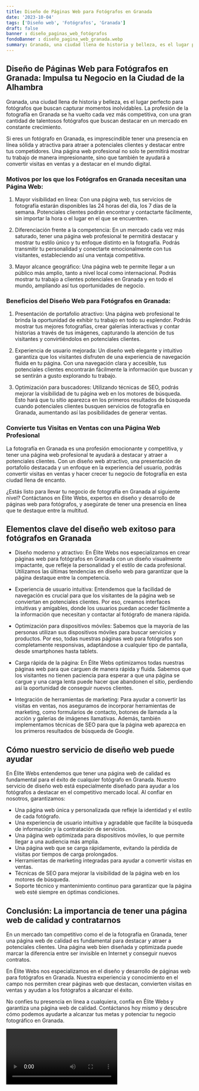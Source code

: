 ```yaml
---
title: Diseño de Páginas Web para Fotógrafos en Granada
date: '2023-10-04'
tags: ['Diseño web', 'Fotógrafos', 'Granada']
draft: false
banner : diseño_paginas_web_fotógrafos
fondoBanner : diseño_pagina_web_granada.webp
summary: Granada, una ciudad llena de historia y belleza, es el lugar perfecto para fotógrafos que buscan capturar momentos inolvidables. La profesión de la fotografía en Granada se ha vuelto cada vez más competitiva, con una gran cantidad de talentosos fotógrafos que buscan destacar en un mercado en constante crecimiento.
---
```


## Diseño de Páginas Web para Fotógrafos en Granada: Impulsa tu Negocio en la Ciudad de la Alhambra

Granada, una ciudad llena de historia y belleza, es el lugar perfecto para fotógrafos que buscan capturar momentos inolvidables. La profesión de la fotografía en Granada se ha vuelto cada vez más competitiva, con una gran cantidad de talentosos fotógrafos que buscan destacar en un mercado en constante crecimiento.

Si eres un fotógrafo en Granada, es imprescindible tener una presencia en línea sólida y atractiva para atraer a potenciales clientes y destacar entre tus competidores. Una página web profesional no solo te permitirá mostrar tu trabajo de manera impresionante, sino que también te ayudará a convertir visitas en ventas y a destacar en el mundo digital.

### Motivos por los que los Fotógrafos en Granada necesitan una Página Web:

1. Mayor visibilidad en línea: Con una página web, tus servicios de fotografía estarán disponibles las 24 horas del día, los 7 días de la semana. Potenciales clientes podrán encontrar y contactarte fácilmente, sin importar la hora o el lugar en el que se encuentren.

2. Diferenciación frente a la competencia: En un mercado cada vez más saturado, tener una página web profesional te permitirá destacar y mostrar tu estilo único y tu enfoque distinto en la fotografía. Podrás transmitir tu personalidad y conectarte emocionalmente con tus visitantes, estableciendo así una ventaja competitiva.

3. Mayor alcance geográfico: Una página web te permite llegar a un público más amplio, tanto a nivel local como internacional. Podrás mostrar tu trabajo a clientes potenciales en Granada y en todo el mundo, ampliando así tus oportunidades de negocio.

### Beneficios del Diseño Web para Fotógrafos en Granada:

1. Presentación de portafolio atractivo: Una página web profesional te brinda la oportunidad de exhibir tu trabajo en todo su esplendor. Podrás mostrar tus mejores fotografías, crear galerías interactivas y contar historias a través de tus imágenes, capturando la atención de tus visitantes y convirtiéndolos en potenciales clientes.

2. Experiencia de usuario mejorada: Un diseño web elegante y intuitivo garantiza que los visitantes disfruten de una experiencia de navegación fluida en tu página. Con una navegación clara y accesible, tus potenciales clientes encontrarán fácilmente la información que buscan y se sentirán a gusto explorando tu trabajo.

3. Optimización para buscadores: Utilizando técnicas de SEO, podrás mejorar la visibilidad de tu página web en los motores de búsqueda. Esto hará que tu sitio aparezca en los primeros resultados de búsqueda cuando potenciales clientes busquen servicios de fotografía en Granada, aumentando así las posibilidades de generar ventas.

### Convierte tus Visitas en Ventas con una Página Web Profesional

La fotografía en Granada es una profesión emocionante y competitiva, y tener una página web profesional te ayudará a destacar y atraer a potenciales clientes. Con un diseño web atractivo, una presentación de portafolio destacada y un enfoque en la experiencia del usuario, podrás convertir visitas en ventas y hacer crecer tu negocio de fotografía en esta ciudad llena de encanto.

¿Estás listo para llevar tu negocio de fotografía en Granada al siguiente nivel? Contáctanos en Élite Webs, expertos en diseño y desarrollo de páginas web para fotógrafos, y asegúrate de tener una presencia en línea que te destaque entre la multitud.

<GifSeo />

<Cta />

## Elementos clave del diseño web exitoso para fotógrafos en Granada

- Diseño moderno y atractivo: En Élite Webs nos especializamos en crear páginas web para fotógrafos en Granada con un diseño visualmente impactante, que refleje la personalidad y el estilo de cada profesional. Utilizamos las últimas tendencias en diseño web para garantizar que la página destaque entre la competencia.

- Experiencia de usuario intuitiva: Entendemos que la facilidad de navegación es crucial para que los visitantes de la página web se conviertan en potenciales clientes. Por eso, creamos interfaces intuitivas y amigables, donde los usuarios puedan acceder fácilmente a la información que necesitan y contactar al fotógrafo de manera rápida.

- Optimización para dispositivos móviles: Sabemos que la mayoría de las personas utilizan sus dispositivos móviles para buscar servicios y productos. Por eso, todas nuestras páginas web para fotógrafos son completamente responsivas, adaptándose a cualquier tipo de pantalla, desde smartphones hasta tablets.

- Carga rápida de la página: En Élite Webs optimizamos todas nuestras páginas web para que carguen de manera rápida y fluida. Sabemos que los visitantes no tienen paciencia para esperar a que una página se cargue y una carga lenta puede hacer que abandonen el sitio, perdiendo así la oportunidad de conseguir nuevos clientes.

- Integración de herramientas de marketing: Para ayudar a convertir las visitas en ventas, nos aseguramos de incorporar herramientas de marketing, como formularios de contacto, botones de llamada a la acción y galerías de imágenes llamativas. Además, también implementamos técnicas de SEO para que la página web aparezca en los primeros resultados de búsqueda de Google.

## Cómo nuestro servicio de diseño web puede ayudar

En Élite Webs entendemos que tener una página web de calidad es fundamental para el éxito de cualquier fotógrafo en Granada. Nuestro servicio de diseño web está especialmente diseñado para ayudar a los fotógrafos a destacar en el competitivo mercado local. Al confiar en nosotros, garantizamos:

- Una página web única y personalizada que refleje la identidad y el estilo de cada fotógrafo.
- Una experiencia de usuario intuitiva y agradable que facilite la búsqueda de información y la contratación de servicios.
- Una página web optimizada para dispositivos móviles, lo que permite llegar a una audiencia más amplia.
- Una página web que se carga rápidamente, evitando la pérdida de visitas por tiempos de carga prolongados.
- Herramientas de marketing integradas para ayudar a convertir visitas en ventas.
- Técnicas de SEO para mejorar la visibilidad de la página web en los motores de búsqueda.
- Soporte técnico y mantenimiento continuo para garantizar que la página web esté siempre en óptimas condiciones.

## Conclusión: La importancia de tener una página web de calidad y contratarnos

En un mercado tan competitivo como el de la fotografía en Granada, tener una página web de calidad es fundamental para destacar y atraer a potenciales clientes. Una página web bien diseñada y optimizada puede marcar la diferencia entre ser invisible en Internet y conseguir nuevos contratos.

En Élite Webs nos especializamos en el diseño y desarrollo de páginas web para fotógrafos en Granada. Nuestra experiencia y conocimiento en el campo nos permiten crear páginas web que destacan, convierten visitas en ventas y ayudan a los fotógrafos a alcanzar el éxito.

No confíes tu presencia en línea a cualquiera, confía en Élite Webs y garantiza una página web de calidad. Contáctanos hoy mismo y descubre cómo podemos ayudarte a alcanzar tus metas y potenciar tu negocio fotográfico en Granada.

<Video />

<CtaBot job='Fotógrafos' city='Granada'/>

<Gmaps query='Granada+españa+maps' />